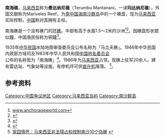 {{Infobox Disputed Islands
| plural = yes
| name             =南海礁
| image name       = Mariveles Reef, Spratly Islands.png
| image caption    = 
| image size       = 
| locator map      = {{Location map+|Spratly Islands|float=center|width=300|caption=南海礁的位置 
|places=
{{location map~ |Spratly Islands|marksize=6 |lat=7.986660|long=113.929404|label='''南海礁''' |position=bottom}}
}}
| map_custom       = 
| native name      = 
| native name link = 
| other_names         = 
| location         = [[南中国海|南中国海]]
| coordinates      = {{Coord|7|59|38|N|113|53|42|E|display=inline}}
| archipelago      = [[南沙群岛|南沙群岛]]
| total islands    = 
| major islands    = 
| area             =
| length           =
| width            =
| coastline        =
| highest mount    = 
| elevation        = 
| country                         = {{MYS}}
| country admin divisions title = 州
| country admin divisions = [[沙巴|沙巴]]
| country claim = {{PRC}}
| country claim divisions title = 地級市
| country claim divisions = [[海南省|海南省]][[三沙市|三沙市]]
| country 1 claim = {{ROC}}
| country 1 claim divisions title = 直轄市
| country 1 claim divisions = [[高雄市|高雄市]][[旗津區|旗津區]]
| country 2 claim = {{VNM}}
| country 2 claim divisions title = 縣
| country 2 claim divisions = [[慶和省|慶和省]][[長沙島縣|長沙島縣]]
| country 3 claim = {{PHL}}
| country 3 claim divisions title = 市
| country 3 claim divisions = [[巴拉望省|巴拉望省]][[卡拉揚市|卡拉揚市]]
| population       = 
| population as of = 
| density          = 
| ethnic groups    = 
| additional info  =
}}
'''南海礁'''，[[马来西亚|马来西亚]]称为'''曼达纳尼礁'''（Terumbu Mantanani，一译'''玛达纳尼礁'''），外国文献称为Mariveles Reef，为[[南中国海|南中国海]][[南沙群岛|南沙群岛]]中的一个礁盘，现为[[马来西亚|马来西亚]]实际控制，[[中国|中国]]称对其拥有主权。

南海礁是一个没有礁门的[[环礁|环礁]]。中部有高于水面1.5～2米的沙洲<ref>[http://www.anchorageworld.com/content/mariveles-reef www.anchorageworld.com]{{dead link|date=2017年11月 |bot=InternetArchiveBot |fix-attempted=yes }}</ref><ref>{{Cite web |url=http://www.jgqhyy.com/lm2/ShowArticle.asp?ArticleID=9999 |title=家园情怀：马来西亚非法侵占和控制南沙10个岛礁 |accessdate=2011-06-15 |archive-date=2011-09-02 |archive-url=https://web.archive.org/web/20110902062703/http://www.jgqhyy.com/lm2/ShowArticle.asp?ArticleID=9999 |dead-url=no }}</ref>。因礁盘形状貌似鐘，中国渔民俗称为铜鐘<ref>{{Cite web |url=http://www.nansha.org.cn/islandsdatabase/3/238_nanhai_jiao.html |title=南沙群岛在线 |access-date=2011-06-15 |archive-date=2020-09-25 |archive-url=https://web.archive.org/web/20200925164641/https://www.nansha.org.cn/islandsdatabase/3/238_nanhai_jiao.html |dead-url=no }}</ref>。

1935年[[中华民国|中华民国]]水陆地图审查委员会公布名称为「马立夫礁」。1946年中华民国内政部方域司及1983年中华人民共和国[[中国地名委员会|中国地名委员会]]公布的名称皆为「南海礁」<ref>{{Cite journal|title=文化生态学视角下的南海诸岛地名文化|author=赵静|url=http://www.rddl.com.cn/CN/abstract/abstract2806.shtml|journal=熱帶地理|issue=6|doi=|others=|year=2016|volume=36|page=1049|pmid=|access-date=2018-08-16|archive-date=2018-07-26|archive-url=https://web.archive.org/web/20180726201600/http://www.rddl.com.cn/CN/abstract/abstract2806.shtml|dead-url=yes}}</ref>。1986年为[[马来西亚|马来西亚]]占领。现礁上驻军20余人。建有雷达站、气象站等设施，有停机坪可供[[直升机|直升机]]降落。 <ref name="multiple">[http://www.jgqhyy.com/lm2/ShowArticle.asp?ArticleID=9999 家园情怀：马来西亚非法侵占和控制南沙10个岛礁] {{webarchive|url=https://web.archive.org/web/20110902062703/http://www.jgqhyy.com/lm2/ShowArticle.asp?ArticleID=9999 |date=2011-09-02 }}</ref>。




==参考资料==
{{reflist}}

{{South China Sea Islands}}

[[Category:中国争议地区|Category:中国争议地区]]
[[Category:马来西亚岛屿|Category:马来西亚岛屿]]
[[Category:南沙群島|Category:南沙群島]]